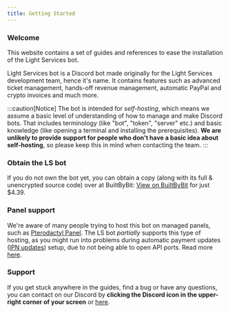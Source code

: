 ```yaml
---
title: Getting Started
---
```


### Welcome

This website contains a set of guides and references to ease the installation of the Light Services bot.

Light Services bot is a Discord bot made originally for the Light Services development team, hence it's name.
It contains features such as advanced ticket management, hands-off revenue management, automatic PayPal and crypto invoices and much more.

:::caution[Notice]
The bot is intended for _self-hosting_, which means we assume a basic level of understanding of how to manage and make Discord bots.
That includes terminology (like "bot", "token", "server" etc.) and basic knowledge (like opening a terminal and installing the prerequisites).
**We are unlikely to provide support for people who don't have a basic idea about self-hosting**, so please keep this in mind when contacting the team.
:::

### Obtain the LS bot

If you do not own the bot yet, you can obtain a copy (along with its full & unencrypted source code) over at BuiltByBit:
[View on BuiltByBit](https://builtbybit.com/resources/ticket-bot-paypal-invoices.22995/) for just $4.39.

### Panel support

We're aware of many people trying to host this bot on managed panels,
such as [Pterodactyl Panel](https://pterodactyl.io/).
The LS bot _partially_ supports this type of hosting, as you might run into problems during automatic payment updates ([IPN updates](/guides/ipn)) setup, due to not being able to open API ports. Read more [here](/guides/ipn).

### Support

If you get stuck anywhere in the guides, find a bug or have any questions, you can contact on our Discord by **clicking the Discord icon in the upper-right corner of your screen** or [here](https://discord.gg/xDBh6mFdpE).

